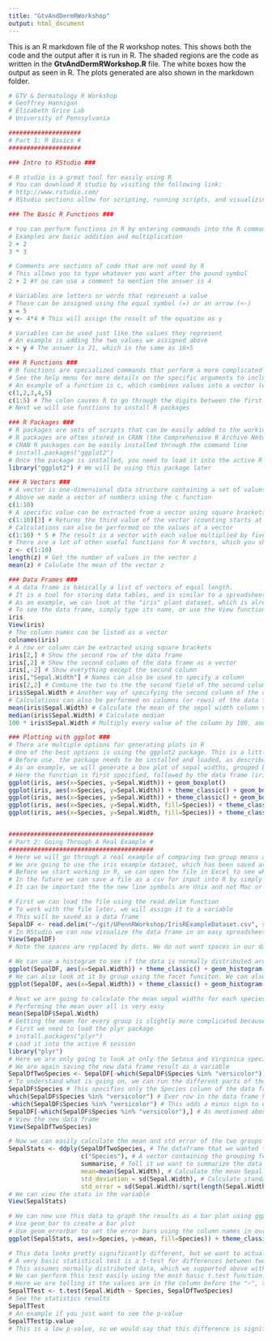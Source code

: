 ```yaml
---
title: "GtvAndDermRWorkshop"
output: html_document
---
```


This is an R markdown file of the R workshop notes. This shows both the code and the output after it is run in R. The shaded regions are the code as written in the **GtvAndDermRWorkshop.R** file. The white boxes how the output as seen in R. The plots generated are also shown in the markdown folder.

```r
# GTV & Dermatology R Workshop
# Geoffrey Hannigan
# Elizabeth Grice Lab
# University of Pennsylvania

####################
# Part 1: R Basics #
####################

### Intro to RStudio ###

# R studio is a great tool for easily using R
# You can download R studio by visiting the following link:
# http://www.rstudio.com/
# RStudio sections allow for scripting, running scripts, and visualizing plots, variables, and packages (more on these later).

### The Basic R Functions ###

# You can perform functions in R by entering commands into the R command prompt
# Examples are basic addition and multiplication
2 + 2
3 * 3

# Comments are sections of code that are not used by R
# This allows you to type whatever you want after the pound symbol
2 + 2 #Y ou can use a comment to mention the answer is 4

# Variables are letters or words that represent a value
# These can be assigned using the equal symbol (=) or an arrow (<-)
x = 5
y <- 4*4 # This will assign the result of the equation as y

# Variables can be used just like the values they represent
# An example is adding the two values we assigned above
x + y # The answer is 21, which is the same as 16+5

### R Functions ###
# R functions are specialized commands that perform a more complicated task. These are called by typing the name, followed by parenthesis and often some arguments.
# See the help menu for more details on the specific arguments to include with your function of interest
# An example of a function is c, which combines values into a vector (we will discuss vectors below).
c(1,2,3,4,5)
c(1:5) # The colon causes R to go through the digits between the first and second number
# Next we will use functions to install R packages

### R Packages ###
# R packages are sets of scripts that can be easily added to the working R environment, and often serve specific specialized functions
# R packages are often stored in CRAN (the Comprehensive R Archive Network; http://cran.r-project.org/)
# CRAN R packages can be easily installed through the command line
# install.packages("ggplot2")
# Once the package is installed, you need to load it into the active R session
library("ggplot2") # We will be using this package later

### R Vectors ###
# A vector is one-dimensional data structure containing a set of values (of the same type)
# Above we made a vector of numbers using the c function
c(1:10)
# A specific value can be extracted from a vector using square brackets
c(1:10)[3] # Returns the third value of the vector (counting starts at one)
# Calculations can also be performed on the values of a vector
c(1:10) * 5 # The result is a vector with each value multiplied by five
# There are a lot of other useful functions for R vectors, which you should explore in greater depth
z <- c(1:10)
length(z) # Get the number of values in the vector z
mean(z) # Calulate the mean of the vector z

### Data Frames ###
# A data frame is basically a list of vectors of equal length.
# It is a tool for storing data tables, and is similar to a spreadsheet in MS Excel
# As an example, we can look at the "iris" plant dataset, which is already included in R
# To see the data frame, simply type its name, or use the View function in RStudio
iris
View(iris)
# The column names can be listed as a vector
colnames(iris)
# A row or column can be extracted using square brackets
iris[2,] # Show the second row of the data frame
iris[,2] # Show the second column of the data frame as a vector
iris[,-2] # Show everything except the second column
iris[,"Sepal.Width"] # Names can also be used to specify a column
iris[2,2] # Combine the two to the the second field of the second column
iris$Sepal.Width # Another way of specifying the second column of the data frame, using the column name
# Calculations can also be performed on columns (or rows) of the data frame
mean(iris$Sepal.Width) # Calculate the mean of the sepal width column values
median(iris$Sepal.Width) # Calculate median
100 * iris$Sepal.Width # Multiply every value of the column by 100, and save the values into a vector

### Plotting with ggplot ###
# There are multiple options for generating plots in R
# One of the best options is using the ggplot2 package. This is a little difficult to get used to, but offer a wide range of abilities.
# Before use, the package needs to be installed and loaded, as described above.
# As an example, we will generate a box plot of sepal widths, grouped by the species
# Here the function is first specified, followed by the data frame (iris), the column names used for the x and y axes, and an added section (using plus symbol) to specify generation of a box plot.
ggplot(iris, aes(x=Species, y=Sepal.Width)) + geom_boxplot()
ggplot(iris, aes(x=Species, y=Sepal.Width)) + theme_classic() + geom_boxplot() # Add the classic theme
ggplot(iris, aes(x=Species, y=Sepal.Width)) + theme_classic() + geom_boxplot(color="blue") # Add color to the plot
ggplot(iris, aes(x=Species, y=Sepal.Width, fill=Species)) + theme_classic() + geom_boxplot() + scale_fill_brewer(palette="Set2") # Add color by group
ggplot(iris, aes(x=Species, y=Sepal.Width, fill=Species)) + theme_classic() + geom_boxplot() + scale_fill_brewer(palette="Set2") + ggtitle("Iris Sepal Length by Species") # Add a title to the plot


########################################
# Part 2: Going Through A Real Example #
########################################
# Here we will go through a real example of comparing two group means and plotting the results
# We are going to use the iris example dataset, which has been saved as a .csv file (means the values are seperated by "," symbol).
# Before we start working in R, we can open the file in Excel to see what it looks like in an environment we are more used to.
# In the future we can save a file as a csv for input into R by simply clicking "Save As" and choosing the csv file type.
# It can be important the the new line symbols are Unix and not Mac or Windows. We can easily fix newlines in an Excel saved csv by opening it in "TextWrangler" and saving the file again, and selecting the Unix newline characters (we will talk a bit more about this in the workshop).

# First we can load the file using the read.delim function
# To work with the file later, we will assign it to a variable
# This will be saved as a data frame
SepalDF <- read.delim("~/git/UPennRWorkshop/IrisRExampleDataset.csv", sep=",", header=TRUE)
# In RStudio we can now visualize the data frame in an easy spreadsheet format
View(SepalDF)
# Note the spaces are replaced by dots. We do not want spaces in our dataset.

# We can use a histogram to see if the data is normally distributed around a mean.
ggplot(SepalDF, aes(x=Sepal.Width)) + theme_classic() + geom_histogram(binwidth = 0.1)
# We can also look at it by group using the facet funciton. We can also add color.
ggplot(SepalDF, aes(x=Sepal.Width)) + theme_classic() + geom_histogram(binwidth = 0.1) + facet_grid(~Species)

# Next we are going to calculate the mean sepal widths for each species.
# Performing the mean over all is very easy
mean(SepalDF$Sepal.Width)
# Getting the mean for every group is slightly more complicated because we have to use the dplyr function
# First we need to load the plyr package
# install.packages("plyr")
# Load it into the active R session
library("plyr")
# Here we are only going to look at only the Setosa and Virginica species, so let's also remove the Versicolor species using the data frame techniques we mentioned above (this is a little more complicated but we will go through it).
# We are again saving the new data frame result as a variable
SepalDfTwoSpecies <- SepalDF[-which(SepalDF$Species %in% "versicolor"),]
# To understand what is going on, we can run the different parts of the function
SepalDF$Species # This specifies only the Species column of the data frame, which is what we want to work with. The output is a vector
which(SepalDF$Species %in% "versicolor") # Ever row in the data frame has a row number like the row numbers in an Excel spreadsheet. We use which to tell us the row numbers where the Sepal Species value matches (%in%) "versicolor".
-which(SepalDF$Species %in% "versicolor") # This adds a minus sign to each row name
SepalDF[-which(SepalDF$Species %in% "versicolor"),] # As mentioned above, we can provide row or column numbers in square brackets for extraction. A minus sign tells it to give all rows or columns except the one specified. Here we are getting all of the rows except the ones which had the Species column value of "versicolor".
# View the new data frame
View(SepalDfTwoSpecies)

# Now we can easily calculate the mean and std error of the two groups using the plyr package we loaded above.
SepalStats <- ddply(SepalDfTwoSpecies, # The dataframe that we wanted to use
                    c("Species"), # A vector containing the grouping for summary stats
                    summarise, # Tell it we want to summarize the data
                    mean=mean(Sepal.Width), # Calculate the mean Sepal Width for each group we specified
                    std_deviation = sd(Sepal.Width), # Calculate standard deviation
                    std_error = sd(Sepal.Width)/sqrt(length(Sepal.Width))) # Calculate standard error
# We can view the stats in the variable
View(SepalStats)

# We can now use this data to graph the results as a bar plot using ggplot
# Use geom_bar to create a bar plot
# Use geom_errorbar to set the error bars using the column names in our sepal stats data frame
ggplot(SepalStats, aes(x=Species, y=mean, fill=Species)) + theme_classic() + geom_bar(position=position_dodge(), stat="identity", width=0.5) + geom_errorbar(aes(ymin=mean-std_error, ymax=mean+std_error), width=.2) + scale_fill_brewer(palette="Set2") + ggtitle("Species Difference in Sepal Width")

# This data looks pretty significantly different, but we want to actually run the stats.
# A very basic statistical test is a t-test for differences between two means.
# This assumes normally distributed data, which we supported above with the histograms.
# We can perform this test easily using the most basic t.test function.
# Here we are telling it the values are in the column before the "~", the column for grouping is in the column specified after the "~", and the data frame containing the columns is specified after the column
SepalTTest <- t.test(Sepal.Width ~ Species, SepalDfTwoSpecies)
# See the statistics results
SepalTTest
# An example if you just want to see the p-value
SepalTTest$p.value
# This is a low p-value, so we would say that this difference is significantly different.
```

